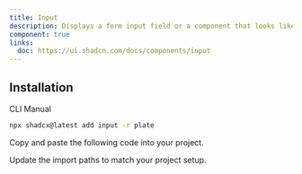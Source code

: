 ```yaml
---
title: Input
description: Displays a form input field or a component that looks like an input field.
component: true
links:
  doc: https://ui.shadcn.com/docs/components/input
---
```


## Installation

<Tabs defaultValue="cli">

<TabsList>
<TabsTrigger value="cli">CLI</TabsTrigger>
<TabsTrigger value="manual">Manual</TabsTrigger>
</TabsList>
<TabsContent value="cli">

```bash
npx shadcx@latest add input -r plate
```

</TabsContent>

<TabsContent value="manual">

<Steps>

<Step>

Copy and paste the following code into your project.

</Step>

<ComponentSource name="input" />

<Step>

Update the import paths to match your project setup.

</Step>

</Steps>

</TabsContent>

</Tabs>
